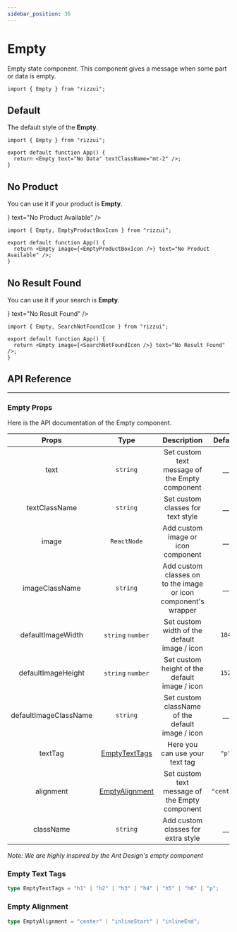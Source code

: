 ```yaml
---
sidebar_position: 36
---
```



# Empty

Empty state component. This component gives a message when some part or data is empty.

```tsx
import { Empty } from "rizzui";
```

<div className="mb-20 md:mb-28" />

## Default

The default style of the **Empty**.

<Paper>
  <Empty text="No Data" textClassName="mt-2" />
</Paper>

```tsx
import { Empty } from "rizzui";

export default function App() {
  return <Empty text="No Data" textClassName="mt-2" />;
}
```

<div className="mb-16" />

## No Product

You can use it if your product is **Empty**.

<Paper>
  <Empty image={<EmptyProductBoxIcon />} text="No Product Available" />
</Paper>

```tsx
import { Empty, EmptyProductBoxIcon } from "rizzui";

export default function App() {
  return <Empty image={<EmptyProductBoxIcon />} text="No Product Available" />;
}
```

<div className="mb-16" />

## No Result Found

You can use it if your search is **Empty**.

<Paper>
  <Empty image={<SearchNotFoundIcon />} text="No Result Found" />
</Paper>

```tsx
import { Empty, SearchNotFoundIcon } from "rizzui";

export default function App() {
  return <Empty image={<SearchNotFoundIcon />} text="No Result Found" />;
}
```

<div className="mb-20" />

## API Reference

<hr />

<div className="mb-10" />

### Empty Props

Here is the API documentation of the Empty component.

<div className="overflow-x-auto">

|         Props         |                Type                |                          Description                           |  Default   |
| :-------------------: | :--------------------------------: | :------------------------------------------------------------: | :--------: |
|         text          |              `string`              |         Set custom text message of the Empty component         |    \_\_    |
|     textClassName     |              `string`              |               Set custom classes for text style                |    \_\_    |
|         image         |            `ReactNode`             |               Add custom image or icon component               |    \_\_    |
|    imageClassName     |              `string`              | Add custom classes on to the image or icon component's wrapper |    \_\_    |
|   defaultImageWidth   |         `string` `number`          |          Set custom width of the default image / icon          |   `184`    |
|  defaultImageHeight   |         `string` `number`          |         Set custom height of the default image / icon          |   `152`    |
| defaultImageClassName |              `string`              |        Set custom className of the default image / icon        |    \_\_    |
|        textTag        | [EmptyTextTags](#empty-text-tags)  |                 Here you can use your text tag                 |   `"p"`    |
|       alignment       | [EmptyAlignment](#empty-alignment) |         Set custom text message of the Empty component         | `"center"` |
|       className       |              `string`              |               Add custom classes for extra style               |    \_\_    |

</div>

_*Note: We are highly inspired by the Ant Design's empty component*_

<div className="mb-10" />

### Empty Text Tags

```ts
type EmptyTextTags = "h1" | "h2" | "h3" | "h4" | "h5" | "h6" | "p";
```

<div className="mb-10" />

### Empty Alignment

```ts
type EmptyAlignment = "center" | "inlineStart" | "inlineEnd";
```
